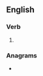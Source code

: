 ==English==

===Verb===
{{head|en|verb form}}

# {{en-third-person singular of|contuse}}

===Anagrams===
* {{anagrams|en|Scoutens|countess}}